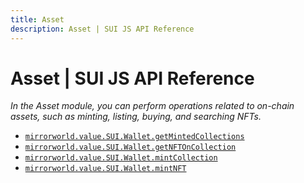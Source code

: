 ```yaml
---
title: Asset
description: Asset | SUI JS API Reference
---
```


# Asset | SUI JS API Reference
*In the Asset module, you can perform operations related to on-chain assets, such as minting, listing, buying, and searching NFTs.*

- [`mirrorworld.value.SUI.Wallet.getMintedCollections`](/api-reference/js/SUI/Asset/getMintedCollections)
- [`mirrorworld.value.SUI.Wallet.getNFTOnCollection`](/api-reference/js/SUI/Asset/getMintedNFTOnCollection)
- [`mirrorworld.value.SUI.Wallet.mintCollection`](/api-reference/js/SUI/Asset/mintCollection)
- [`mirrorworld.value.SUI.Wallet.mintNFT`](/api-reference/js/SUI/Asset/mintNFT)